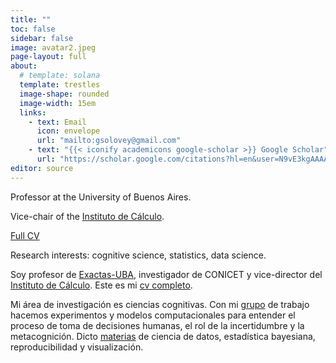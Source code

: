 ```yaml
---
title: ""
toc: false
sidebar: false
image: avatar2.jpeg
page-layout: full
about:
  # template: solana
  template: trestles
  image-shape: rounded
  image-width: 15em
  links:
    - text: Email
      icon: envelope
      url: "mailto:gsolovey@gmail.com"
    - text: "{{< iconify academicons google-scholar >}} Google Scholar"
      url: "https://scholar.google.com/citations?hl=en&user=N9vE3kgAAAAJ"
editor: source      
---
```


<!-- para render, primero desde la terminal  -->
<!-- "quarto render --profile es" -->
<!-- luego, desde este qmd, hacer Render -->

::: {.content-visible when-profile="en"}
Professor at the University of Buenos Aires. 

Vice-chair of the [Instituto de Cálculo](http://www.ic.fcen.uba.ar). 

[Full CV](CV-Solovey-eng.pdf)

Research interests: cognitive science, statistics, data science.
:::

::: {.content-visible when-profile="es"}
Soy profesor de [Exactas-UBA](http://www.exactas.uba.ar), investigador de CONICET y vice-director del [Instituto de Cálculo](http://www.ic.fcen.uba.ar). Este es mi [cv completo](CV-Solovey.pdf).

Mi área de investigación es ciencias cognitivas. Con mi [grupo](grupo.html) de trabajo hacemos experimentos y modelos computacionales para entender el proceso de toma de decisiones humanas, el rol de la incertidumbre y la metacognición. Dicto [materias](teaching.html) de ciencia de datos, estadística bayesiana, reproducibilidad y visualización.
:::




